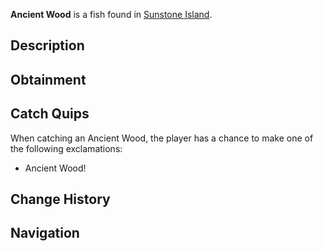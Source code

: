 {{FishInfobox
|image          = Ancient Wood.png
|rarity         = Legendary
|sea            = First Sea
|location       = [[Sunstone Island]]
|sublocation    = 
|sources        = Fishing Rod
|radar_location = 
|xp             = 50
|weather        = 
|time           = 
|season         = 
|bait           = 
|base_weight    = 0.2
|base_value     = 450
|weight_range   = 0.1
|base_chance    = 0.5
|base_resil     = 100
}}
'''Ancient Wood''' is a {{Rarity|Legendary}} fish found in [[Sunstone Island]].

== Description ==
{{Description|Reputed to harbor the essence of Ancient Wisdom, etched into the very grain of its timeless wood.|Bestiary Entry}}

== Obtainment ==
{{Description|Legends whisper of Sunstone Island radiating an aura of ancient power|Bestiary Hint}}
{{Fish Availability|
Sunstone Island
|top_rods      = 
Great Rod of Oscar\36003.75\110801.77;
Astralhook Rod\32512.66\112085.56;
Ethereal Prism Rod\32264.06\112279.31;
Leviathan's Fang Rod\31514.59\132134.62;
Seraphic Rod\30246.11\113329.56;
Resourceful Rod\25318.89\93797.12;
Destiny Rod\26965.35\110117.49;
Free Spirit Rod\27582.73\123538.6;
Azure Of Lagoon\28352.73\120979.91;
Firefly Rod\24722.69\120107.29;
Trident Rod\22464.53\118054.4;
Flimsy Rod\13935.44\103814.91;
Training Rod\11741.42\82644.82;
Lucky Rod\17577.84\100646.19;
No-Life Rod\28801.99\117290.08;
Rod Of The Forgotten Fang\28248.42\111602.32;
Challenger's Rod\26617.95\112303.28;
Blazebringer Rod\25473.69\111753.35;
Rod Of The Exalted One\25469.98\109627.9;
Rod Of The Depths\25264.23\103619.11;
Zeus Rod\24009.53\105693.42;
Verdant Shear Rod\23360.11\106102.22;
Depthseeker Rod\21269.85\96979.23;
Avalanche Rod\19236.06\87911.97;
Volcanic Rod\18722.08\83584.96;
Steady Rod\5929.28\29649.72
|recommended   = Ethereal Prism Rod
}}

== Catch Quips ==
When catching an Ancient Wood, the player has a chance to make one of the following exclamations:
* Ancient Wood!

== Change History ==
{{Change History|{{subst:Current Version}}}}

== Navigation ==
{{Fish Navbox|Sunstone Island}}